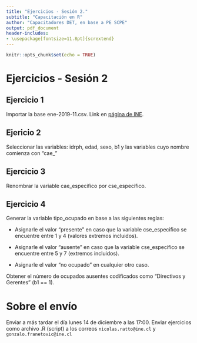 ```yaml
---
title: "Ejercicios - Sesión 2."
subtitle: "Capacitación en R"
author: "Capacitadores DET, en base a PE SCPE"
output: pdf_document
header-includes:
- \usepackage[fontsize=11.8pt]{scrextend}
---
```


```r
knitr::opts_chunk$set(echo = TRUE)
```

# Ejercicios - Sesión 2


## Ejercicio 1 

Importar la base ene-2019-11.csv. Link en [página de INE](https://www.ine.cl/docs/default-source/ocupacion-y-desocupacion/bbdd/2019/formato-csv/ene-2019-11.csv?sfvrsn=6f231878_6&download=true).


## Ejericio 2 

Seleccionar las variables: idrph, edad, sexo, b1 y las variables cuyo nombre comienza con "cae_"


## Ejercicio 3 

Renombrar la variable cae_especifico por cse_especifico.


## Ejercicio 4

Generar la variable tipo_ocupado en base a las siguientes reglas:

+ Asignarle el valor "presente" en caso que la variable cse_especifico se encuentre entre 1 y 4 (valores extremos incluidos).

+ Asignarle el valor "ausente" en caso que la variable cse_especifico se encuentre entre 5 y 7 (extremos incluidos).

+ Asignarle el valor "no ocupado" en cualquier otro caso.

Obtener el número de ocupados ausentes codificados como "Directivos y Gerentes" (b1 == 1).


# Sobre el envío

Enviar a más tardar el día lunes 14 de diciembre a las 17:00. Enviar ejercicios como archivo .R (script) a los correos `nicolas.ratto@ine.cl` y `gonzalo.franetovic@ine.cl`